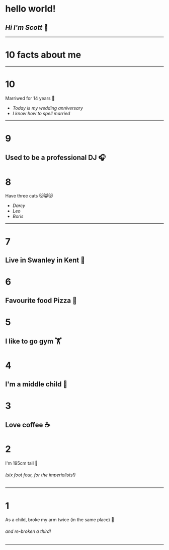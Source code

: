
# hello world! 

## _Hi I'm Scott_ 👋
---
# 10 facts about me
---
# 10

Marriwed for 14 years 👫

- _Today is my wedding anniversary_
- _I know how to spell married_ 
---
# 9

Used to be a professional DJ 🎧
---
# 8

Have three cats 🐱😸😻
- _Darcy_
- _Leo_
- _Boris_
---
# 7

Live in Swanley in Kent 🏡
---
# 6

Favourite food Pizza 🍕
---
# 5

I like to go gym 🏋️‍
---
# 4

I'm a middle child 🧒
---
# 3

Love coffee ☕️
---
# 2

I'm 195cm tall 📏

###### _(six foot four, for the imperialists!)_
---
# 1

As a child, broke my arm twice (in the same place) 🏥

###### _and re-broken a third!_
---
